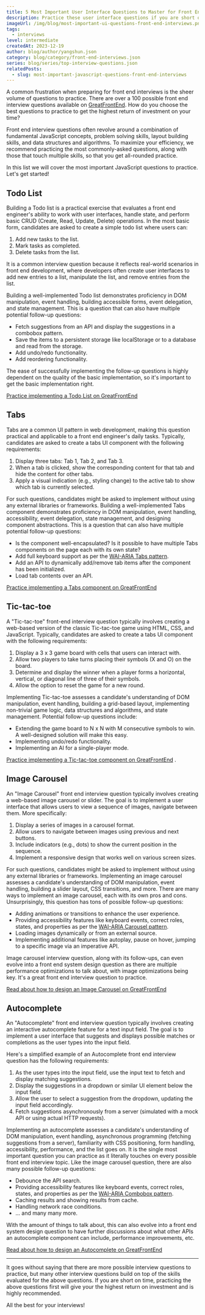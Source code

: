 ```yaml
---
title: 5 Most Important User Interface Questions to Master for Front End Interviews
description: Practice these user interface questions if you are short on time to prepare for your front end interviews.
imageUrl: /img/blog/most-important-ui-questions-front-end-interviews.png
tags:
  - interviews
level: intermediate
createdAt: 2023-12-19
author: blog/author/yangshun.json
category: blog/category/front-end-interviews.json
series: blog/series/top-interview-questions.json
relatedPosts:
  - slug: most-important-javascript-questions-front-end-interviews
---
```


A common frustration when preparing for front end interviews is the sheer volume of questions to practice. There are over a 100 possible front end interview questions available on [GreatFrontEnd](/prepare). How do you choose the best questions to practice to get the highest return of investment on your time?

Front end interview questions often revolve around a combination of fundamental JavaScript concepts, problem solving skills, layout building skills, and data structures and algorithms. To maximize your efficiency, we recommend practicing the most commonly-asked questions, along with those that touch multiple skills, so that you get all-rounded practice.

In this list we will cover the most important JavaScript questions to practice. Let's get started!

## Todo List

Building a Todo list is a practical exercise that evaluates a front end engineer's ability to work with user interfaces, handle state, and perform basic CRUD (Create, Read, Update, Delete) operations. In the most basic form, candidates are asked to create a simple todo list where users can:

1. Add new tasks to the list.
1. Mark tasks as completed.
1. Delete tasks from the list.

It is a common interview question because it reflects real-world scenarios in front end development, where developers often create user interfaces to add new entries to a list, manipulate the list, and remove entries from the list.

Building a well-implemented Todo list demonstrates proficiency in DOM manipulation, event handling, building accessible forms, event delegation, and state management. This is a question that can also have multiple potential follow-up questions:

- Fetch suggestions from an API and display the suggestions in a combobox pattern.
- Save the items to a persistent storage like localStorage or to a database and read from the storage.
- Add undo/redo functionality.
- Add reordering functionality.

The ease of successfully implementing the follow-up questions is highly dependent on the quality of the basic implementation, so it's important to get the basic implementation right.

[Practice implementing a Todo List on GreatFrontEnd](/questions/user-interface/todo-list)

## Tabs

Tabs are a common UI pattern in web development, making this question practical and applicable to a front end engineer's daily tasks. Typically, candidates are asked to create a tabs UI component with the following requirements:

1. Display three tabs: Tab 1, Tab 2, and Tab 3.
1. When a tab is clicked, show the corresponding content for that tab and hide the content for other tabs.
1. Apply a visual indication (e.g., styling change) to the active tab to show which tab is currently selected.

For such questions, candidates might be asked to implement without using any external libraries or frameworks. Building a well-implemented Tabs component demonstrates proficiency in DOM manipulation, event handling, accessibility, event delegation, state management, and designing component abstractions. This is a question that can also have multiple potential follow-up questions:

- Is the component well-encapsulated? Is it possible to have multiple Tabs components on the page each with its own state?
- Add full keyboard support as per the [WAI-ARIA Tabs pattern](https://www.w3.org/WAI/ARIA/apg/patterns/tabs/).
- Add an API to dynamically add/remove tab items after the component has been initialized.
- Load tab contents over an API.

[Practice implementing a Tabs component on GreatFrontEnd](/questions/user-interface/tabs)

## Tic-tac-toe

A "Tic-tac-toe" front-end interview question typically involves creating a web-based version of the classic Tic-tac-toe game using HTML, CSS, and JavaScript. Typically, candidates are asked to create a tabs UI component with the following requirements:

1. Display a 3 x 3 game board with cells that users can interact with.
1. Allow two players to take turns placing their symbols (X and O) on the board.
1. Determine and display the winner when a player forms a horizontal, vertical, or diagonal line of three of their symbols.
1. Allow the option to reset the game for a new round.

Implementing Tic-tac-toe assesses a candidate's understanding of DOM manipulation, event handling, building a grid-based layout, implementing non-trivial game logic, data structures and algorithms, and state management. Potential follow-up questions include:

- Extending the game board to N x N with M consecutive symbols to win. A well-designed solution will make this easy.
- Implementing undo/redo functionality.
- Implementing an AI for a single-player mode.

[Practice implementing a Tic-tac-toe component on GreatFrontEnd](/questions/user-interface/tic-tac-toe) .

## Image Carousel

An "Image Carousel" front end interview question typically involves creating a web-based image carousel or slider. The goal is to implement a user interface that allows users to view a sequence of images, navigate between them. More specifically:

1. Display a series of images in a carousel format.
1. Allow users to navigate between images using previous and next buttons.
1. Include indicators (e.g., dots) to show the current position in the sequence.
1. Implement a responsive design that works well on various screen sizes.

For such questions, candidates might be asked to implement without using any external libraries or frameworks. Implementing an image carousel assesses a candidate's understanding of DOM manipulation, event handling, building a slider layout, CSS transitions, and more. There are many ways to implement an image carousel, each with its own pros and cons. Unsurprisingly, this question has tons of possible follow-up questions:

- Adding animations or transitions to enhance the user experience.
- Providing accessibility features like keyboard events, correct roles, states, and properties as per the [WAI-ARIA Carousel pattern](https://www.w3.org/WAI/ARIA/apg/patterns/carousel/).
- Loading images dynamically or from an external source.
- Implementing additional features like autoplay, pause on hover, jumping to a specific image via an imperative API.

Image carousel interview question, along with its follow-ups, can even evolve into a front end system design question as there are multiple performance optimizations to talk about, with image optimizations being key. It's a great front end interview question to practice.

[Read about how to design an Image Carousel on GreatFrontEnd](/questions/system-design/image-carousel)

## Autocomplete

An "Autocomplete" front end interview question typically involves creating an interactive autocomplete feature for a text input field. The goal is to implement a user interface that suggests and displays possible matches or completions as the user types into the input field.

Here's a simplified example of an Autocomplete front end interview question has the following requirements:

1. As the user types into the input field, use the input text to fetch and display matching suggestions.
1. Display the suggestions in a dropdown or similar UI element below the input field.
1. Allow the user to select a suggestion from the dropdown, updating the input field accordingly.
1. Fetch suggestions asynchronously from a server (simulated with a mock API or using actual HTTP requests).

Implementing an autocomplete assesses a candidate's understanding of DOM manipulation, event handling, asynchronous programming (fetching suggestions from a server), familiarity with CSS positioning, form handling, accessibility, performance, and the list goes on. It is the single most important question you can practice as it literally touches on every possible front end interview topic. Like the image carousel question, there are also many possible follow-up questions:

- Debounce the API search.
- Providing accessibility features like keyboard events, correct roles, states, and properties as per the [WAI-ARIA Combobox pattern](https://www.w3.org/WAI/ARIA/apg/patterns/combobox/).
- Caching results and showing results from cache.
- Handling network race conditions.
- ... and many many more.

With the amount of things to talk about, this can also evolve into a front end system design question to have further discussions about what other APIs an autocomplete component can include, performance improvements, etc.

[Read about how to design an Autocomplete on GreatFrontEnd](/questions/system-design/autocomplete)

---

It goes without saying that there are more possible interview questions to practice, but many other interview questions build on top of the skills evaluated for the above questions. If you are short on time, practicing the above questions first will give your the highest return on investment and is highly recommended.

All the best for your interviews!
